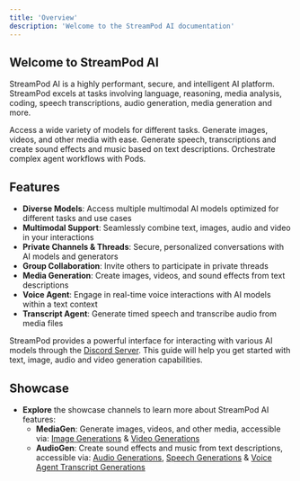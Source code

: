 ```yaml
---
title: 'Overview'
description: 'Welcome to the StreamPod AI documentation'
---
```



## Welcome to StreamPod AI

StreamPod AI is a highly performant, secure, and intelligent AI platform. StreamPod excels at tasks involving language, reasoning, media analysis, coding, speech transcriptions, audio generation, media generation and more.


<CardGroup cols={2}>
  <Card
    title="ModelChat"
    icon="brain"
    href="https://docs.streampod.io/modelchat"
  >
    Access a wide variety of models for different tasks.
  </Card>
  <Card
    title="MediaGen"
    icon="image"
    href="https://docs.streampod.io/mediagen"
  >
    Generate images, videos, and other media with ease.
  </Card>
  <Card
    title="AudioGen"
    icon="music"
    href="https://docs.streampod.io/audiogen"
  >
    Generate speech, transcriptions and create sound effects and music based on text descriptions.
  </Card>
  <Card
    title="Pods"
    icon="seedling"
    href="https://docs.streampod.io/pods"
    > 
    Orchestrate complex agent workflows with Pods.
  </Card>
</CardGroup>

## Features

- **Diverse Models**: Access multiple multimodal AI models optimized for different tasks and use cases
- **Multimodal Support**: Seamlessly combine text, images, audio and video in your interactions
- **Private Channels & Threads**: Secure, personalized conversations with AI models and generators
- **Group Collaboration**: Invite others to participate in private threads
- **Media Generation**: Create images, videos, and sound effects from text descriptions
- **Voice Agent**: Engage in real-time voice interactions with AI models within a text context
- **Transcript Agent**: Generate timed speech and transcribe audio from media files

StreamPod provides a powerful interface for interacting with various AI models through the <a href="https://streampod.io/discord">Discord Server</a>. This guide will help you get started with text, image, audio and video generation capabilities.

## Showcase 

- **Explore** the showcase channels to learn more about StreamPod AI features:
  - **MediaGen**: Generate images, videos, and other media, accessible via: <a href="https://discord.com/channels/1245569640265023572/1313379435508006912">Image Generations</a> & <a href="https://discord.com/channels/1245569640265023572/1313706806979334144">Video Generations</a>
  - **AudioGen**: Create sound effects and music from text descriptions, accessible via: <a href="https://discord.com/channels/1245569640265023572/1319575473377775627">Audio Generations</a>, <a href="https://discord.com/channels/1245569640265023572/1328542268289847447">Speech Generations</a> & <a href="https://discord.com/channels/1245569640265023572/1318089081116430387">Voice Agent Transcript Generations</a>
